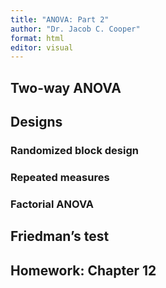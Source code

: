 ```yaml
---
title: "ANOVA: Part 2"
author: "Dr. Jacob C. Cooper"
format: html
editor: visual
---
```


## Two-way ANOVA

## Designs

### Randomized block design

### Repeated measures

### Factorial ANOVA

## Friedman's test

## Homework: Chapter 12

